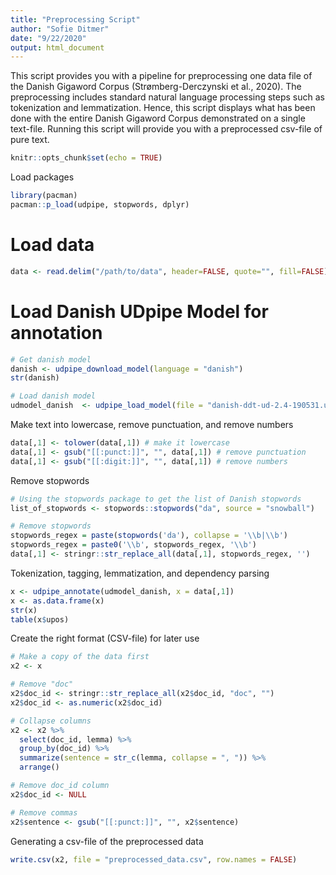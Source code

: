 ```yaml
---
title: "Preprocessing Script"
author: "Sofie Ditmer"
date: "9/22/2020"
output: html_document
---
```


This script provides you with a pipeline for preprocessing one data file of the Danish Gigaword Corpus (Strømberg-Derczynski et al., 2020). The preprocessing includes standard natural language processing steps such as tokenization and lemmatization. Hence, this script displays what has been done with the entire Danish Gigaword Corpus demonstrated on a single text-file. Running this script will provide you with a preprocessed csv-file of pure text.

```r
knitr::opts_chunk$set(echo = TRUE)
```

Load packages
```r
library(pacman)
pacman::p_load(udpipe, stopwords, dplyr)
```

# Load data
```r
data <- read.delim("/path/to/data", header=FALSE, quote="", fill=FALSE) 
```

# Load Danish UDpipe Model for annotation
```r
# Get danish model
danish <- udpipe_download_model(language = "danish")
str(danish)

# Load danish model
udmodel_danish  <- udpipe_load_model(file = "danish-ddt-ud-2.4-190531.udpipe")
```

Make text into lowercase, remove punctuation, and remove numbers
```r
data[,1] <- tolower(data[,1]) # make it lowercase
data[,1] <- gsub("[[:punct:]]", "", data[,1]) # remove punctuation
data[,1] <- gsub("[[:digit:]]", "", data[,1]) # remove numbers
```

Remove stopwords
```r
# Using the stopwords package to get the list of Danish stopwords
list_of_stopwords <- stopwords::stopwords("da", source = "snowball")

# Remove stopwords
stopwords_regex = paste(stopwords('da'), collapse = '\\b|\\b')
stopwords_regex = paste0('\\b', stopwords_regex, '\\b')
data[,1] <- stringr::str_replace_all(data[,1], stopwords_regex, '')
```

Tokenization, tagging, lemmatization, and dependency parsing
```r
x <- udpipe_annotate(udmodel_danish, x = data[,1])
x <- as.data.frame(x)
str(x)
table(x$upos)
```

Create the right format (CSV-file) for later use 
```r
# Make a copy of the data first
x2 <- x

# Remove "doc"
x2$doc_id <- stringr::str_replace_all(x2$doc_id, "doc", "")
x2$doc_id <- as.numeric(x2$doc_id)

# Collapse columns
x2 <- x2 %>%
  select(doc_id, lemma) %>% 
  group_by(doc_id) %>% 
  summarize(sentence = str_c(lemma, collapse = ", ")) %>% 
  arrange()

# Remove doc_id column
x2$doc_id <- NULL

# Remove commas
x2$sentence <- gsub("[[:punct:]]", "", x2$sentence)
```

Generating a csv-file of the preprocessed data
```r
write.csv(x2, file = "preprocessed_data.csv", row.names = FALSE)
```